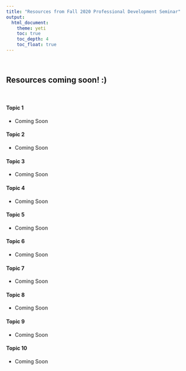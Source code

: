 ```yaml
---
title: "Resources from Fall 2020 Professional Development Seminar"
output: 
  html_document:
    theme: yeti
    toc: true
    toc_depth: 4
    toc_float: true
---
```


<!-- Global site tag (gtag.js) - Google Analytics -->
<script async src="https://www.googletagmanager.com/gtag/js?id=UA-16099315-7"></script>
<script>
  window.dataLayer = window.dataLayer || [];
  function gtag(){dataLayer.push(arguments);}
  gtag('js', new Date());

  gtag('config', 'UA-16099315-7');
</script>

<br>



## Resources coming soon! :)  {.tabset .tabset-fade}
<br>

#### Topic 1
* Coming Soon

#### Topic 2
* Coming Soon

#### Topic 3
* Coming Soon

#### Topic 4
* Coming Soon

#### Topic 5
* Coming Soon

#### Topic 6
* Coming Soon

#### Topic 7
* Coming Soon

#### Topic 8
* Coming Soon

#### Topic 9
* Coming Soon

#### Topic 10
* Coming Soon
